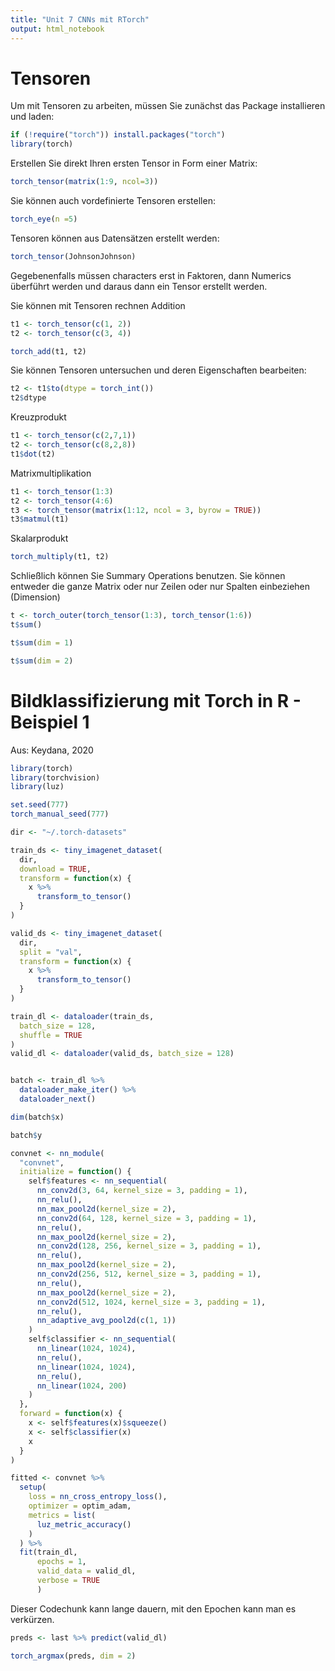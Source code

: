 ```yaml
---
title: "Unit 7 CNNs mit RTorch"
output: html_notebook
---
```


# Tensoren
Um mit Tensoren zu arbeiten, müssen Sie zunächst das Package installieren und laden:
```r
if (!require("torch")) install.packages("torch")
library(torch)
```

Erstellen Sie direkt Ihren ersten Tensor in Form einer Matrix:
```r
torch_tensor(matrix(1:9, ncol=3))
```

Sie können auch vordefinierte Tensoren erstellen:
```r
torch_eye(n =5)
```

Tensoren können aus Datensätzen erstellt werden:
```r
torch_tensor(JohnsonJohnson)
```

Gegebenenfalls müssen characters erst in Faktoren, dann Numerics überführt werden und daraus dann ein Tensor erstellt werden.


Sie können mit Tensoren rechnen
Addition
```r
t1 <- torch_tensor(c(1, 2))
t2 <- torch_tensor(c(3, 4))

torch_add(t1, t2)
```


Sie können Tensoren untersuchen und deren Eigenschaften bearbeiten:
```r
t2 <- t1$to(dtype = torch_int())
t2$dtype
```

Kreuzprodukt
```r
t1 <- torch_tensor(c(2,7,1))
t2 <- torch_tensor(c(8,2,8))
t1$dot(t2)
```

Matrixmultiplikation
```r
t1 <- torch_tensor(1:3)
t2 <- torch_tensor(4:6)
t3 <- torch_tensor(matrix(1:12, ncol = 3, byrow = TRUE))
t3$matmul(t1)
```

Skalarprodukt
```r
torch_multiply(t1, t2)
```

Schließlich können Sie Summary Operations benutzen. Sie können entweder die ganze Matrix oder nur Zeilen oder nur Spalten einbeziehen (Dimension)

```r
t <- torch_outer(torch_tensor(1:3), torch_tensor(1:6))
t$sum()
```

```r
t$sum(dim = 1)
```

```r
t$sum(dim = 2)
```


# Bildklassifizierung mit Torch in R - Beispiel 1
Aus: Keydana, 2020

```r
library(torch)
library(torchvision)
library(luz)
```


```r
set.seed(777)
torch_manual_seed(777)

dir <- "~/.torch-datasets"

train_ds <- tiny_imagenet_dataset(
  dir,
  download = TRUE,
  transform = function(x) {
    x %>%
      transform_to_tensor() 
  }
)

valid_ds <- tiny_imagenet_dataset(
  dir,
  split = "val",
  transform = function(x) {
    x %>%
      transform_to_tensor()
  }
)
```


```r
train_dl <- dataloader(train_ds,
  batch_size = 128,
  shuffle = TRUE
)
valid_dl <- dataloader(valid_ds, batch_size = 128)


batch <- train_dl %>%
  dataloader_make_iter() %>%
  dataloader_next()

dim(batch$x)
```

```r
batch$y
```

```r
convnet <- nn_module(
  "convnet",
  initialize = function() {
    self$features <- nn_sequential(
      nn_conv2d(3, 64, kernel_size = 3, padding = 1),
      nn_relu(),
      nn_max_pool2d(kernel_size = 2),
      nn_conv2d(64, 128, kernel_size = 3, padding = 1),
      nn_relu(),
      nn_max_pool2d(kernel_size = 2),
      nn_conv2d(128, 256, kernel_size = 3, padding = 1),
      nn_relu(),
      nn_max_pool2d(kernel_size = 2),
      nn_conv2d(256, 512, kernel_size = 3, padding = 1),
      nn_relu(),
      nn_max_pool2d(kernel_size = 2),
      nn_conv2d(512, 1024, kernel_size = 3, padding = 1),
      nn_relu(),
      nn_adaptive_avg_pool2d(c(1, 1))
    )
    self$classifier <- nn_sequential(
      nn_linear(1024, 1024),
      nn_relu(),
      nn_linear(1024, 1024),
      nn_relu(),
      nn_linear(1024, 200)
    )
  },
  forward = function(x) {
    x <- self$features(x)$squeeze()
    x <- self$classifier(x)
    x
  }
)
```

```r
fitted <- convnet %>%
  setup(
    loss = nn_cross_entropy_loss(),
    optimizer = optim_adam,
    metrics = list(
      luz_metric_accuracy()
    )
  ) %>%
  fit(train_dl,
      epochs = 1,
      valid_data = valid_dl,
      verbose = TRUE
      )
```
Dieser Codechunk kann lange dauern, mit den Epochen kann man es verkürzen.

```r
preds <- last %>% predict(valid_dl)
```

```r
torch_argmax(preds, dim = 2)
```



